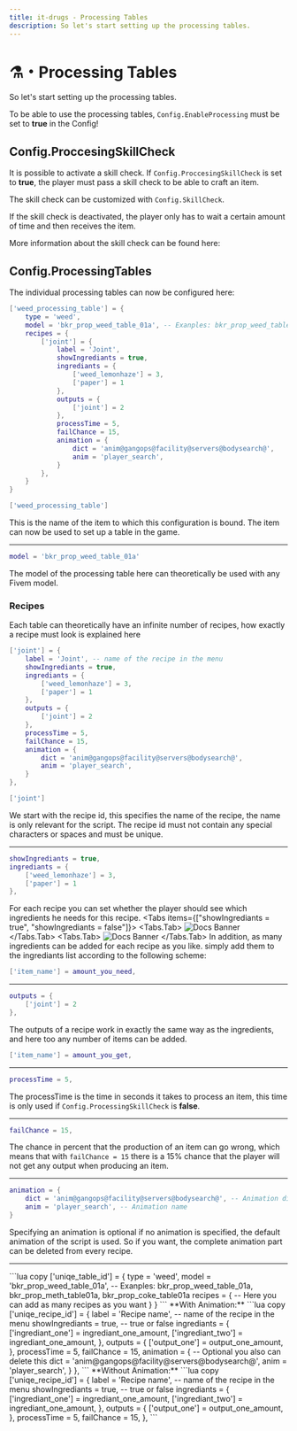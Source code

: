 ```yaml
---
title: it-drugs - Processing Tables
description: So let's start setting up the processing tables.
---
```



# ⚗️・Processing Tables
So let's start setting up the processing tables.

To be able to use the processing tables, `Config.EnableProcessing` must be set to **true** in the Config!

## Config.ProccesingSkillCheck
It is possible to activate a skill check. If `Config.ProccesingSkillCheck` is set to **true**, the player must pass a skill check to be able to craft an item.

The skill check can be customized with `Config.SkillCheck`.

If the skill check is deactivated, the player only has to wait a certain amount of time and then receives the item.

More information about the skill check can be found here:
<ExternLink 
  href="https://overextended.dev/ox_lib/Modules/Interface/Client/skillcheck" 
  icon={IconExternalLink}
/>

## Config.ProcessingTables
The individual processing tables can now be configured here:

```lua
['weed_processing_table'] = {
    type = 'weed',
    model = 'bkr_prop_weed_table_01a', -- Exanples: bkr_prop_weed_table_01a, bkr_prop_meth_table01a, bkr_prop_coke_table01a
    recipes = {
        ['joint'] = {
            label = 'Joint',
            showIngrediants = true,
            ingrediants = {
                ['weed_lemonhaze'] = 3,
                ['paper'] = 1
            },
            outputs = {
                ['joint'] = 2
            },
            processTime = 5,
            failChance = 15,
            animation = {
                dict = 'anim@gangops@facility@servers@bodysearch@',
                anim = 'player_search',
            }
        },
    }
}
```

```lua
['weed_processing_table']
```
This is the name of the item to which this configuration is bound. The item can now be used to set up a table in the game.

---
```lua
model = 'bkr_prop_weed_table_01a'
```
The model of the processing table here can theoretically be used with any Fivem model.

### Recipes
Each table can theoretically have an infinite number of recipes, how exactly a recipe must look is explained here

```lua
['joint'] = {
    label = 'Joint', -- name of the recipe in the menu
    showIngrediants = true,
    ingrediants = {
        ['weed_lemonhaze'] = 3,
        ['paper'] = 1
    },
    outputs = {
        ['joint'] = 2
    },
    processTime = 5,
    failChance = 15,
    animation = {
        dict = 'anim@gangops@facility@servers@bodysearch@',
        anim = 'player_search',
    }
},
```

```lua
['joint']
```
We start with the recipe id, this specifies the name of the recipe, the name is only relevant for the script.
The recipe id must not contain any special characters or spaces and must be unique.

---

```lua
showIngrediants = true,
ingrediants = {
    ['weed_lemonhaze'] = 3,
    ['paper'] = 1
},
```
For each recipe you can set whether the player should see which ingredients he needs for this recipe.
<Tabs items={["showIngrediants = true", "showIngrediants = false"]}>
    <Tabs.Tab>
        ![Docs Banner](/processing_table_show.png)
    </Tabs.Tab>
    <Tabs.Tab>
        ![Docs Banner](/processing_table_hide.png)
    </Tabs.Tab>
</Tabs>
In addition, as many ingredients can be added for each recipe as you like. simply add them to the ingrediants list according to the following scheme:
```lua copy
['item_name'] = amount_you_need,
```

---

```lua
outputs = {
    ['joint'] = 2
},
```
The outputs of a recipe work in exactly the same way as the ingredients, and here too any number of items can be added.
```lua copy
['item_name'] = amount_you_get,
```

---

```lua
processTime = 5,
```
The processTime is the time in seconds it takes to process an item, this time is only used if `Config.ProcessingSkillCheck` is **false**.

---

```lua
failChance = 15,
```
The chance in percent that the production of an item can go wrong, which means that with `failChance = 15` there is a 15% chance that the player will not get any output when producing an item.

---

```lua
animation = {
    dict = 'anim@gangops@facility@servers@bodysearch@', -- Animation dict
    anim = 'player_search', -- Animation name
}
```
Specifying an animation is optional if no animation is specified, the default animation of the script is used. 
So if you want, the complete animation part can be deleted from every recipe.

---

<AccordionGroup>
  <Accordion title="Processin table configuration template">
    ```lua copy
        ['uniqe_table_id'] = {
            type = 'weed',
            model = 'bkr_prop_weed_table_01a', -- Exanples: bkr_prop_weed_table_01a, bkr_prop_meth_table01a, bkr_prop_coke_table01a
            recipes = {
                -- Here you can add as many recipes as you want
            }
        }
    ```
  </Accordion>
  <Accordion title="Reciepe configuration template">
    **With Animation:**
    ```lua copy
        ['uniqe_recipe_id'] = {
            label = 'Recipe name', -- name of the recipe in the menu
            showIngrediants = true, -- true or false
            ingrediants = {
                ['ingrediant_one'] = ingrediant_one_amount,
                ['ingrediant_two'] = ingrediant_one_amount,
            },
            outputs = {
                ['output_one'] = output_one_amount,
            },
            processTime = 5,
            failChance = 15,
            animation = { -- Optional you also can delete this
                dict = 'anim@gangops@facility@servers@bodysearch@',
                anim = 'player_search',
            }
        },
    ```
     **Without Animation:**
     ```lua copy
        ['uniqe_recipe_id'] = {
            label = 'Recipe name', -- name of the recipe in the menu
            showIngrediants = true, -- true or false
            ingrediants = {
                ['ingrediant_one'] = ingrediant_one_amount,
                ['ingrediant_two'] = ingrediant_one_amount,
            },
            outputs = {
                ['output_one'] = output_one_amount,
            },
            processTime = 5,
            failChance = 15,
        },
    ```
  </Accordion>
</AccordionGroup>